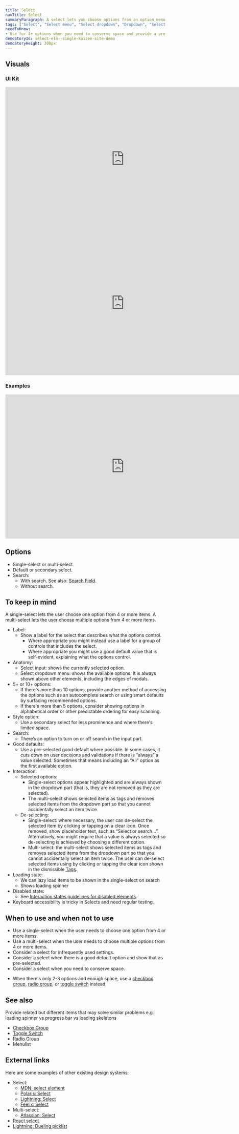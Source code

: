 ```yaml
---
title: Select
navTitle: Select
summaryParagraph: A select lets you choose options from an option menu. A single-select lets you choose one option while a multi-select lets you choose multiple options.
tags: ["Select", "Select menu", "Select dropdown", "Dropdown", "Select input"]
needToKnow:
- Use for 4+ options when you need to conserve space and provide a pre-selected good default. There are single- and multi-select variants.
demoStoryId: select-elm--single-kaizen-site-demo
demoStoryHeight: 300px
---
```



## Visuals

### UI Kit

<iframe style="border: none;" width="744" height="450" src="https://www.figma.com/embed?embed_host=share&url=https%3A%2F%2Fwww.figma.com%2Ffile%2Fe3TyAOZKfLg9cA01Iy1Mgm%2FKaizen-Site-embed%3Fnode-id%3D205%253A11946" allowfullscreen></iframe>

<iframe style="border: none;" width="744" height="450" src="https://www.figma.com/embed?embed_host=share&url=https%3A%2F%2Fwww.figma.com%2Ffile%2Fe3TyAOZKfLg9cA01Iy1Mgm%2FKaizen-Site-embed%3Fnode-id%3D205%253A13065" allowfullscreen></iframe>

### Examples

<iframe style="border: none;" width="744" height="450" src="https://www.figma.com/embed?embed_host=share&url=https%3A%2F%2Fwww.figma.com%2Ffile%2Fe3TyAOZKfLg9cA01Iy1Mgm%2FKaizen-Site-embed%3Fnode-id%3D1412%253A373" allowfullscreen></iframe>


## Options

*   Single-select or multi-select.
*   Default or secondary select.
*   Search:
    *   With search. See also: [Search Field](/components/search-field).
    *   Without search.

## To keep in mind

A single-select lets the user choose one option from 4 or more items. A multi-select lets the user choose multiple options from 4 or more items.

*   Label:
    *   Show a label for the select that describes what the options control.
        *   Where appropriate you might instead use a label for a group of controls that includes the select.
        *   Where appropriate you might use a good default value that is self-evident, explaining what the options control.
*   Anatomy:
    *   Select input: shows the currently selected option.
    *   Select dropdown menu: shows the available options. It is always shown above other elements, including the edges of modals.
*   5+ or 10+ options:
    *   If there's more than 10 options, provide another method of accessing the options such as an autocomplete search or using smart defaults by surfacing recommended options.
    *   If there's more than 5 options, consider showing options in alphabetical order or other predictable ordering for easy scanning.
*   Style option:
    *   Use a secondary select for less prominence and where there's limited space.
*   Search:
    *   There’s an option to turn on or off search in the input part.
*   Good defaults:
    *   Use a pre-selected good default where possible. In some cases, it cuts down on user decisions and validations if there is “always” a value selected. Sometimes that means including an “All” option as the first available option.
*   Interaction:
    *   Selected options:
        *   Single-select options appear highlighted and are always shown in the dropdown part (that is, they are not removed as they are selected).
        *   The multi-select shows selected items as tags and removes selected items from the dropdown part so that you cannot accidentally select an item twice.
    *   De-selecting:
        *   Single-select: where necessary, the user can de-select the selected item by clicking or tapping on a clear icon. Once removed, show placeholder text, such as “Select or search…”. Alternatively, you might require that a value is always selected so de-selecting is achieved by choosing a different option.
        *   Multi-select: the multi-select shows selected items as tags and removes selected items from the dropdown part so that you cannot accidentally select an item twice. The user can de-select selected items using by clicking or tapping the clear icon shown in the dismissible [Tags](/components/tag).
*   Loading state:
    *   We can lazy load items to be shown in the single-select on search
    *   Shows loading spinner
*   Disabled state:
    *   See [Interaction states guidelines for disabled elements](/guidelines/interaction-states#disabled-state).
*   Keyboard accessibility is tricky in Selects and need regular testing.

## When to use and when not to use

<WhenToUseAndWhenNotToUse>
<WhenToUse>

*   Use a single-select when the user needs to choose one option from 4 or more items.
*   Use a multi-select when the user needs to choose multiple options from 4 or more items.
*   Consider a select for infrequently used settings.
*   Consider a select when there is a good default option and show that as pre-selected.
*   Consider a select when you need to conserve space.

</WhenToUse>
<WhenNotToUse>

*   When there's only 2-3 options and enough space, use a [checkbox group](/components/checkbox-group), [radio group](/components/radio), or [toggle switch](/components/toggle-switch-field) instead.

</WhenNotToUse>
</WhenToUseAndWhenNotToUse>

## See also

Provide related but different items that may solve similar problems e.g. loading spinner vs progress bar vs loading skeletons

*   [Checkbox Group](/components/checkbox-group)
*   [Toggle Switch](/components/toggle-switch-field)
*   [Radio Group](/components/radio-group)
*   Menulist

## External links

Here are some examples of other existing design systems:

- Select:
    - [MDN: select element](https://developer.mozilla.org/en-US/docs/Web/HTML/Element/select)
    - [Polaris: Select](https://polaris.shopify.com/components/forms/select#navigation)
    - [Lightning: Select](https://www.lightningdesignsystem.com/components/select/)
    - [Feelix: Select](https://feelix.myob.com/#/Components/Forms/Select)
- Multi-select:
    - [Atlassian: Select](https://atlassian.design/guidelines/product/components/select)
- [React select](https://react-select.com/home)
- [Lightning: Dueling picklist](https://www.lightningdesignsystem.com/components/dueling-picklist)

